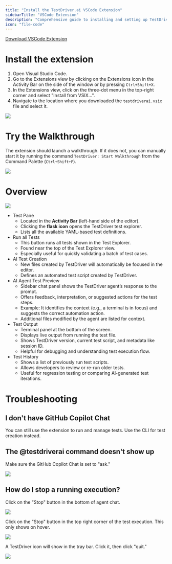 ```yaml
---
title: "Install the TestDriver.ai VSCode Extension"
sidebarTitle: "VSCode Extension"
description: "Comprehensive guide to installing and setting up TestDriver.ai for VSCode"
icon: "file-code"
---
```



[Download VSCode Extension](https://github.com/testdriverai/vscode/actions/runs/14458583961)

# Install the extension

1. Open Visual Studio Code.
2. Go to the Extensions view by clicking on the Extensions icon in the Activity Bar on the side of the window or by pressing `Ctrl+Shift+X`.
3. In the Extensions view, click on the three-dot menu in the top-right corner and select "Install from VSIX...".
4. Navigate to the location where you downloaded the `testdriverai.vsix` file and select it.

![](/images/content/vscode-install.png)

# Try the Walkthrough

The extension should launch a walkthrough. If it does not, you can manually start it by running the command `TestDriver: Start Walkthrough` from the Command Palette (`Ctrl+Shift+P`).

![](/images/content/vscode-walkthrough.png)

# Overview

![](/images/content/vscode-overview.png)

- Test Pane
  - Located in the **Activity Bar** (left-hand side of the editor).
  - Clicking the **flask icon** opens the TestDriver test explorer.
  - Lists all the available YAML-based test definitions.
- Run all Tests
  - This button runs all tests shown in the Test Explorer.
  - Found near the top of the Test Explorer view.
  - Especially useful for quickly validating a batch of test cases.
- AI Test Creation
  - New files created by TestDriver will automatically be focused in the editor.
  - Defines an automated test script created by TestDriver.
- AI Agent Test Preview
  - Sidebar chat panel shows the TestDriver agent’s response to the prompt.
  - Offers feedback, interpretation, or suggested actions for the test steps.
  - Example: It identifies the context (e.g., a terminal is in focus) and suggests the correct automation action.
  - Additional files modified by the agent are listed for context.
- Test Output
  - Terminal panel at the bottom of the screen.
  - Displays live output from running the test file.
  - Shows TestDriver version, current test script, and metadata like session ID.
  - Helpful for debugging and understanding test execution flow.
- Test History
  - Shows a list of previously run test scripts.
  - Allows developers to review or re-run older tests.
  - Useful for regression testing or comparing AI-generated test iterations.

# Troubleshooting

## I don't have GitHub Copilot Chat

You can still use the extension to run and manage tests. Use the CLI for test creation instead.

## The @testdriverai command doesn't show up

Make sure the GitHub Copilot Chat is set to "ask."

![](/images/content/vscode-ask.png)

## How do I stop a running execution?

Click on the "Stop" button in the bottom of agent chat.

![](/images/content/vscode-stop-chat.png)

Click on the "Stop" button in the top right corner of the test execution. This only shows on hover.

![](/images/content/vscode-stop-test.png)

A TestDriver icon will show in the tray bar. Click it, then click "quit."

![](/images/content/vscode-stop-quit.png)
